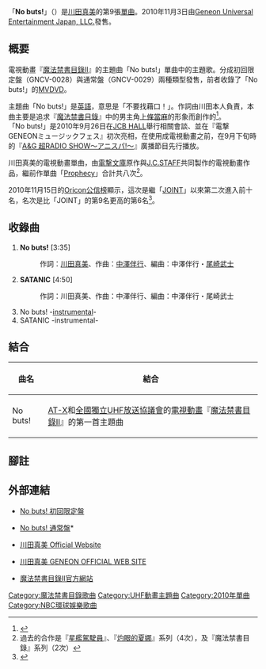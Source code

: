 {{Infobox Single 
| Name           = No buts!
| Artist         = [[川田真美|川田真美]]
| Album          = 
| A-side         = 
| B-side         = SATANIC
| Released       = 2010年11月3日
| Format         = [[單曲|單曲]]
| Recorded       = 2010年<br />{{JPN}}
| Genre          = [[J-POP|J-POP]]（[[動畫歌曲|動畫歌曲]]）
| Length         = 17分01秒
| Label          = Geneon Universal Entertainment Japan, LLC.
| Writer         = 川田真美<br />[[中澤伴行|中澤伴行]]
| Producer       = 中澤伴行（[[I've|I've]]）
| Certification  = 
| Chart position = * 週間6位<small>（[[ORICON|ORICON]]）</small> 
* 日間第5位<small>（ORICON）</small>
* 2010年11月期間第31名<small>（ORICON）</small> 
| Last single    = [[Prophecy|Prophecy]]<br />（2009年）
| This single    = '''No buts!'''<br />（2010年）
| Next single    = [[See_visionS|See visionS]]<br />（2011年）
| Misc           = 
}}
「'''No buts!'''」（{{lang-ja|ノー・バッツ!}}）是[[川田真美|川田真美]]的第9張[[單曲|單曲]]。2010年11月3日由[[Geneon_Universal_Entertainment_Japan,_LLC.|Geneon Universal Entertainment Japan, LLC.]]發售。

== 概要 ==
電視動畫『[[魔法禁書目錄|魔法禁書目錄II]]』的主題曲「No buts!」單曲中的主題歌。分成初回限定盤（GNCV-0028）與通常盤（GNCV-0029）兩種類型發售，前者收錄了「No buts!」的[[音樂影片|MV]]DVD。

主題曲「No buts!」是[[英語|英語]]，意思是「不要找藉口！」。作詞由川田本人負責，本曲主要是追求『[[魔法禁書目錄|魔法禁書目錄]]』中的男主角[[魔法禁書目錄角色列表#上條當麻|上條當麻]]的形象而創作的<ref>{{Cite web |url=http://hobby-channel.net/dvdcd/20146-20146.html/ |title=電視動畫『魔法禁書目錄II』OP「No buts!」的訪談! 由川田真美親自受訪♪ |language=ja |deadurl=yes |archiveurl=https://web.archive.org/web/20101129175111/http://hobby-channel.net/dvdcd/20146-20146.html |archivedate=2010-11-29 |accessdate=2010-12-03 }}</ref>。<br />
「No buts!」是2010年9月26日在[[JCB_HALL|JCB HALL]]舉行相關會談、並在『電撃GENEONミュージックフェス』初次亮相，在使用成電視動畫之前，在9月下旬時的『[[A&G_超RADIO_SHOW〜アニスパ!〜|A&G 超RADIO SHOW〜アニスパ!〜]]』廣播節目先行播放。

川田真美的電視動畫單曲，由[[電撃文庫|電撃文庫]]原作與[[J.C.STAFF|J.C.STAFF]]共同製作的電視動畫作品，繼前作單曲「[[Prophecy|Prophecy]]」合計共八次<ref>過去的合作是『[[星艦駕駛員|星艦駕駛員]]』、『[[灼眼的夏娜|灼眼的夏娜]]』系列（4次），及『魔法禁書目錄』系列（2次）</ref>。

2010年11月15日的[[Oricon公信榜|Oricon公信榜]]顯示，這次是繼「[[JOINT|JOINT]]」以來第二次進入前十名，名次是比「JOINT」的第9名更高的第6名<ref>{{Cite web |date=2010-11-09 |url=http://listen.jp/store/musicnews_31256_all.htm |title=I've的歌姫・川田真美的新曲中最高名次的記錄！「只有神知道的世界」OP初登場也是第10名！ |publisher=ListenJapan |accessdate=2010-11-10 |language=ja |deadurl=yes |archiveurl=https://web.archive.org/web/20101222014918/http://listen.jp/store/musicnews_31256_all.htm |archivedate=2010-12-22 }}</ref>。

== 收錄曲 ==
# '''No buts!''' [3:35]
#: 作詞：[[川田真美|川田真美]]、作曲：[[中澤伴行|中澤伴行]]、編曲：中澤伴行・[[尾崎武士|尾崎武士]] 
# '''SATANIC''' [4:50]
#: 作詞：川田真美、作曲：中澤伴行、編曲：中澤伴行・尾崎武士 
# No buts! -[[器樂|instrumental]]-
# SATANIC -instrumental-

== 結合 ==
{| class="wikitable"
! 曲名 !! 結合
|-
| No buts!||[[AT-X|AT-X]]和[[全國獨立UHF放送協議會|全國獨立UHF放送協議會]]的[[電視動畫|電視動畫]]『[[魔法禁書目錄|魔法禁書目錄II]]』的第一首主題曲
|}

== 腳註 ==
{{Reflist}}

== 外部連結 ==
* {{ja}}[https://archive.is/20130501070221/http://db.geneonuniversal.jp/search_music/detail.php?softid=GNCV-0027 No buts! 初回限定盤]
* {{ja}}[https://archive.is/20130501075225/http://db.geneonuniversal.jp/search_music/detail.php?softid=GNCV-0028 No buts! 通常盤]* {{ja}}
* {{ja}}[https://web.archive.org/web/20110511203250/http://www.mami-kawada.jp/ 川田真美 Official Website]
* {{ja}}[https://web.archive.org/web/20081216004418/http://www.geneon-ent.co.jp/rondorobe/music/mami_kawada/ 川田真美 GENEON OFFICIAL WEB SITE]
* {{ja}}[https://web.archive.org/web/20130506013155/http://www.project-index.net/ 魔法禁書目錄II官方網站]

{{魔法禁書目錄}}

{{DEFAULTSORT:No Buts!}}
[[Category:魔法禁書目錄歌曲|Category:魔法禁書目錄歌曲]]
[[Category:UHF動畫主題曲|Category:UHF動畫主題曲]]
[[Category:2010年單曲|Category:2010年單曲]]
[[Category:NBC環球娛樂歌曲|Category:NBC環球娛樂歌曲]]